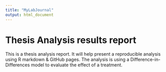 ```yaml
---
title: "MyLabJournal"
output: html_document
---
```


# **Thesis Analysis results report**

This is a thesis analysis report. It will help present a reproducible analysis using R markdown & GitHub pages. The analysis is using a Difference-in-Differences model to evaluate the effect of a treatment. 

